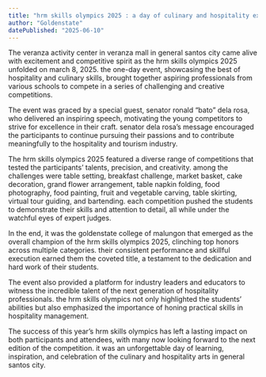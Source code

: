 ```yaml
---
title: "hrm skills olympics 2025 : a day of culinary and hospitality excellence"
author: "Goldenstate"
datePublished: "2025-06-10"
---
```


The veranza activity center in veranza mall in general santos city came alive with excitement and competitive spirit as the hrm skills olympics 2025 unfolded on march 8, 2025. the one-day event, showcasing the best of hospitality and culinary skills, brought together aspiring professionals from various schools to compete in a series of challenging and creative competitions.

The event was graced by a special guest, senator ronald “bato” dela rosa, who delivered an inspiring speech, motivating the young competitors to strive for excellence in their craft. senator dela rosa’s message encouraged the participants to continue pursuing their passions and to contribute meaningfully to the hospitality and tourism industry.

The hrm skills olympics 2025 featured a diverse range of competitions that tested the participants’ talents, precision, and creativity. among the challenges were table setting, breakfast challenge, market basket, cake decoration, grand flower arrangement, table napkin folding, food photography, food painting, fruit and vegetable carving, table skirting, virtual tour guiding, and bartending. each competition pushed the students to demonstrate their skills and attention to detail, all while under the watchful eyes of expert judges.

In the end, it was the goldenstate college of malungon that emerged as the overall champion of the hrm skills olympics 2025, clinching top honors across multiple categories. their consistent performance and skillful execution earned them the coveted title, a testament to the dedication and hard work of their students.

The event also provided a platform for industry leaders and educators to witness the incredible talent of the next generation of hospitality professionals. the hrm skills olympics not only highlighted the students’ abilities but also emphasized the importance of honing practical skills in hospitality management.

The success of this year’s hrm skills olympics has left a lasting impact on both participants and attendees, with many now looking forward to the next edition of the competition. it was an unforgettable day of learning, inspiration, and celebration of the culinary and hospitality arts in general santos city.
